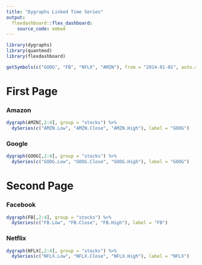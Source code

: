 ```yaml
---
title: "Dygraphs Linked Time Series"
output: 
  flexdashboard::flex_dashboard:
    source_code: embed
---
```


```r
library(dygraphs)
library(quantmod)
library(flexdashboard)

getSymbols(c("GOOG", "FB", "NFLX", "AMZN"), from = "2014-01-01", auto.assign=TRUE)
```

First Page 
=================================

### Amazon
```r
dygraph(AMZN[,2:4], group = "stocks") %>% 
  dySeries(c("AMZN.Low", "AMZN.Close", "AMZN.High"), label = "GOOG")
```

### Google

```r
dygraph(GOOG[,2:4], group = "stocks") %>% 
  dySeries(c("GOOG.Low", "GOOG.Close", "GOOG.High"), label = "GOOG")
```

Second Page 
=================================

### Facebook

```r
dygraph(FB[,2:4], group = "stocks") %>% 
  dySeries(c("FB.Low", "FB.Close", "FB.High"), label = "FB")
```


### Netflix

```r
dygraph(NFLX[,2:4], group = "stocks") %>% 
  dySeries(c("NFLX.Low", "NFLX.Close", "NFLX.High"), label = "NFLX")
```

